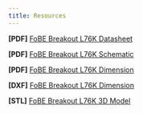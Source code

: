 ```yaml
---
title: Resources
---
```


**\[PDF\]** [FoBE Breakout L76K Datasheet](/assets/product/f2207/resources)

**\[PDF\]** [FoBE Breakout L76K Schematic](/assets/product/f2207/resources)

**\[PDF\]** [FoBE Breakout L76K Dimension](/assets/product/f2207/resources)

**\[DXF\]** [FoBE Breakout L76K Dimension](/assets/product/f2207/resources)

**\[STL\]** [FoBE Breakout L76K 3D Model](/assets/product/f2207/resources)
